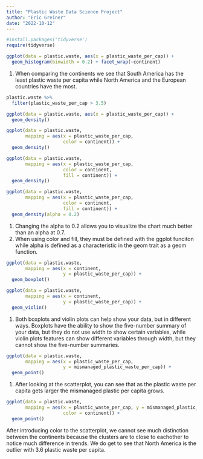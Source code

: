 ```yaml
---
title: "Plastic Waste Data Science Project"
author: "Eric Greiner"
date: "2022-10-12"
---
```


```r
#install.packages('tidyverse')
require(tidyverse)
```


```r
ggplot(data = plastic.waste, aes(x = plastic_waste_per_cap)) +
  geom_histogram(binwidth = 0.2) + facet_wrap(~continent)
```
1. When comparing the continents we see that South America has the least plastic waste per capita while North America and the European countries have the most. 
```r
plastic.waste %>%
  filter(plastic_waste_per_cap > 3.5)
```

```r
ggplot(data = plastic.waste, aes(x = plastic_waste_per_cap)) +
  geom_density()
```

```r
ggplot(data = plastic.waste, 
       mapping = aes(x = plastic_waste_per_cap, 
                     color = continent)) +
  geom_density()

```
```r
ggplot(data = plastic.waste, 
       mapping = aes(x = plastic_waste_per_cap, 
                     color = continent, 
                     fill = continent)) +
  geom_density()
```


```r
ggplot(data = plastic.waste, 
       mapping = aes(x = plastic_waste_per_cap, 
                     color = continent, 
                     fill = continent)) +
  geom_density(alpha = 0.2)
```
1. Changing the alpha to 0.2 allows you to visualize the chart much better than an alpha at 0.7. 
2. When using color and fill, they must be defined with the ggplot funciton while alpha is defined as a characteristic in the geom trait as a geom function. 
```r
ggplot(data = plastic.waste, 
       mapping = aes(x = continent, 
                     y = plastic_waste_per_cap)) +
  geom_boxplot()

ggplot(data = plastic.waste,
       mapping = aes(x = continent,
                     y = plastic_waste_per_cap)) +
  geom_violin()
```

1. Both boxplots and violin plots can help show your data, but in different ways. Boxplots have the ability to show the five-number summary of your data, but they do not use width to show certain variables, while violin plots features can show different variables through width, but they cannot show the five-number summaries. 
```r
ggplot(data = plastic.waste, 
       mapping = aes(x = plastic_waste_per_cap,
                     y = mismanaged_plastic_waste_per_cap)) +
  geom_point()

```

1. After looking at the scatterplot, you can see that as the plastic waste per capita gets larger the mismanaged plastic per capita grows. 
```r
ggplot(data = plastic.waste, 
       mapping = aes(x = plastic_waste_per_cap, y = mismanaged_plastic_waste_per_cap,
                     color = continent)) +
  geom_point()
```

After introducing color to the scatterplot, we cannot see much distinction between the continents because the clusters are to close to eachother to notice much difference in trends. We do get to see that North America is the outlier with 3.6 plastic waste per capita. 
```r

```




```r

```


```r

```




```r

```

```r

```


```r

```



```r

```



```r

```


```r

```

```r

```

```r

```

```r

```

```r

```


```r

```

```r

```

```r

```


```r


```

